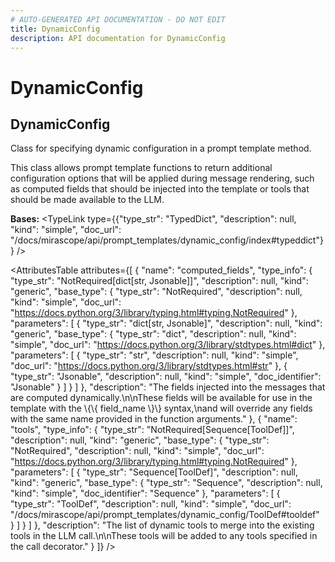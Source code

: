 ```yaml
---
# AUTO-GENERATED API DOCUMENTATION - DO NOT EDIT
title: DynamicConfig
description: API documentation for DynamicConfig
---
```


# DynamicConfig

## <ApiType type="Class" path="prompt_templates/dynamic_config/DynamicConfig" symbolName="DynamicConfig" /> DynamicConfig

Class for specifying dynamic configuration in a prompt template method.

This class allows prompt template functions to return additional configuration
options that will be applied during message rendering, such as computed fields
that should be injected into the template or tools that should be made available
to the LLM.

**Bases:** 
<TypeLink type={{"type_str": "TypedDict", "description": null, "kind": "simple", "doc_url": "/docs/mirascope/api/prompt_templates/dynamic_config/index#typeddict"}} />

<AttributesTable
  attributes={[
  {
    "name": "computed_fields",
    "type_info": {
      "type_str": "NotRequired[dict[str, Jsonable]]",
      "description": null,
      "kind": "generic",
      "base_type": {
        "type_str": "NotRequired",
        "description": null,
        "kind": "simple",
        "doc_url": "https://docs.python.org/3/library/typing.html#typing.NotRequired"
      },
      "parameters": [
        {
          "type_str": "dict[str, Jsonable]",
          "description": null,
          "kind": "generic",
          "base_type": {
            "type_str": "dict",
            "description": null,
            "kind": "simple",
            "doc_url": "https://docs.python.org/3/library/stdtypes.html#dict"
          },
          "parameters": [
            {
              "type_str": "str",
              "description": null,
              "kind": "simple",
              "doc_url": "https://docs.python.org/3/library/stdtypes.html#str"
            },
            {
              "type_str": "Jsonable",
              "description": null,
              "kind": "simple",
              "doc_identifier": "Jsonable"
            }
          ]
        }
      ]
    },
    "description": "The fields injected into the messages that are computed dynamically.\n\nThese fields will be available for use in the template with the \\{\\{ field_name \\}\\} syntax,\nand will override any fields with the same name provided in the function arguments."
  },
  {
    "name": "tools",
    "type_info": {
      "type_str": "NotRequired[Sequence[ToolDef]]",
      "description": null,
      "kind": "generic",
      "base_type": {
        "type_str": "NotRequired",
        "description": null,
        "kind": "simple",
        "doc_url": "https://docs.python.org/3/library/typing.html#typing.NotRequired"
      },
      "parameters": [
        {
          "type_str": "Sequence[ToolDef]",
          "description": null,
          "kind": "generic",
          "base_type": {
            "type_str": "Sequence",
            "description": null,
            "kind": "simple",
            "doc_identifier": "Sequence"
          },
          "parameters": [
            {
              "type_str": "ToolDef",
              "description": null,
              "kind": "simple",
              "doc_url": "/docs/mirascope/api/prompt_templates/dynamic_config/ToolDef#tooldef"
            }
          ]
        }
      ]
    },
    "description": "The list of dynamic tools to merge into the existing tools in the LLM call.\n\nThese tools will be added to any tools specified in the call decorator."
  }
]}
/>

